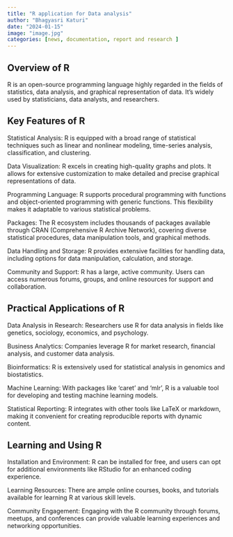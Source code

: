 ```yaml
---
title: "R application for Data analysis"
author: "Bhagyasri Katuri"
date: "2024-01-15"
image: "image.jpg"
categories: [news, documentation, report and research ]
---
```


## Overview of R
R is an open-source programming language highly regarded in the fields of statistics, data analysis, and graphical representation of data. It's widely used by statisticians, data analysts, and researchers.

## Key Features of R
Statistical Analysis: R is equipped with a broad range of statistical techniques such as linear and nonlinear modeling, time-series analysis, classification, and clustering.

Data Visualization: R excels in creating high-quality graphs and plots. It allows for extensive customization to make detailed and precise graphical representations of data.

Programming Language: R supports procedural programming with functions and object-oriented programming with generic functions. This flexibility makes it adaptable to various statistical problems.

Packages: The R ecosystem includes thousands of packages available through CRAN (Comprehensive R Archive Network), covering diverse statistical procedures, data manipulation tools, and graphical methods.

Data Handling and Storage: R provides extensive facilities for handling data, including options for data manipulation, calculation, and storage.

Community and Support: R has a large, active community. Users can access numerous forums, groups, and online resources for support and collaboration.

## Practical Applications of R
Data Analysis in Research: Researchers use R for data analysis in fields like genetics, sociology, economics, and psychology.

Business Analytics: Companies leverage R for market research, financial analysis, and customer data analysis.

Bioinformatics: R is extensively used for statistical analysis in genomics and biostatistics.

Machine Learning: With packages like 'caret' and 'mlr', R is a valuable tool for developing and testing machine learning models.

Statistical Reporting: R integrates with other tools like LaTeX or markdown, making it convenient for creating reproducible reports with dynamic content.

## Learning and Using R
Installation and Environment: R can be installed for free, and users can opt for additional environments like RStudio for an enhanced coding experience.

Learning Resources: There are ample online courses, books, and tutorials available for learning R at various skill levels.

Community Engagement: Engaging with the R community through forums, meetups, and conferences can provide valuable learning experiences and networking opportunities.